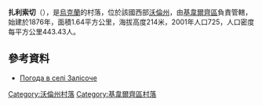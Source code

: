 {{coord|50|43|34|N|25|49|24|E|scale:30000|display=title}}

'''扎利索切'''（{{lang-uk|Залісоче}}），是[[烏克蘭|烏克蘭]]的村落，位於該國西部[[沃倫州|沃倫州]]，由[[基韋爾齊區|基韋爾齊區]]負責管轄，始建於1876年，面積1.64平方公里，海拔高度214米，2001年人口725，人口密度每平方公里443.43人。

==參考資料==
* [http://weather.in.ua/ua/volynskaja/8338 Погода в селі Залісоче] {{Wayback|url=http://weather.in.ua/ua/volynskaja/8338 |date=20111219115422 }}

[[Category:沃倫州村落|Category:沃倫州村落]]
[[Category:基韋爾齊區村落|Category:基韋爾齊區村落]]


{{Volyn-geo-stub}}